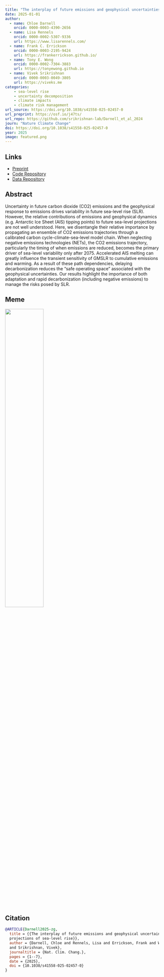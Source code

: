```yaml
---
title: "The interplay of future emissions and geophysical uncertainties for future sea level rise"
date: 2025-01-01
author: 
  - name: Chloe Darnell
    orcid: 0000-0003-4390-2656
  - name: Lisa Rennels
    orcid: 0000-0002-5307-9336
    url: https://www.lisarennels.com/
  - name: Frank C. Errickson
    orcid: 0000-0003-2195-9424
    url: https://frankerrickson.github.io/
  - name: Tony E. Wong
    orcid: 0000-0002-7304-3883
    url: https://tonyewong.github.io
  - name: Vivek Srikrishnan
    orcid: 0000-0003-0049-3805
    url: https://viveks.me
categories:
    - sea-level rise
    - uncertainty decomposition
    - climate impacts
    - climate risk management
url_source: https://doi.org/10.1038/s41558-025-02457-0
url_preprint: https://osf.io/j47ts/
url_repo: https://github.com/srikrishnan-lab/Darnell_et_al_2024
journ: "Nature Climate Change"
doi: https://doi.org/10.1038/s41558-025-02457-0
year: 2025
image: featured.png
---
```


## Links

* [Preprint](https://osf.io/j47ts/)
* [Code Repository](https://github.com/srikrishnan-lab/Darnell_et_al_2024)
* [Data Repository](https://doi.org/10.5281/zenodo.10373089)

## Abstract

Uncertainty in future carbon dioxide (CO2) emissions and the geophysical response to emissions drives variability in future sea-level rise (SLR). However, the relative contributions of emissions and geophysical dynamics (e.g. Antarctic Ice Sheet (AIS) tipping points) to future sea-level projections are not well understood. Here, we disentangle their relative importance by propagating an ensemble of CO2 emissions trajectories through a calibrated carbon cycle-climate-sea-level model chain. When neglecting negative emissions technologies (NETs), the CO2 emissions trajectory, particularly the timing of when emissions are reduced, becomes the primary driver of sea-level variability only after 2075. Accelerated AIS melting can greatly influence the transient sensitivity of GMSLR to cumulative emissions and warming. As a result of these path dependencies, delaying decarbonization reduces the “safe operating space” associated with the geophysical uncertainties. Our results highlight the importance of both adaptation and rapid decarbonization (including negative emissions) to manage the risks posed by SLR.

## Meme

![](meme.png){width=50%}

## Citation

```bibtex
@ARTICLE{Darnell2025-zg,
  title = {{The interplay of future emissions and geophysical uncertainties for
  projections of sea-level rise}},
  author = {Darnell, Chloe and Rennels, Lisa and Errickson, Frank and Wong, Tony
  and Srikrishnan, Vivek},
  journaltitle = {Nat. Clim. Chang.},
  pages = {1--7},
  date = {2025},
  doi = {10.1038/s41558-025-02457-0}
}
```